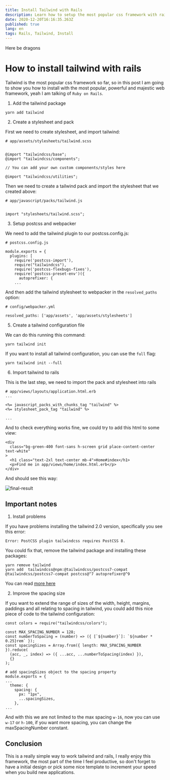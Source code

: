```yaml
---
title: Install Tailwind with Rails
description: Learn how to setup the most popular css framework with rails.
date: 2020-12-20T16:16:35.263Z
published: true
lang: en
tags: Rails, Tailwind, Install
---
```


Here be dragons

# How to install tailwind with rails

Tailwind is the most popular css framework so far, so in this post I am going to show
you how to install with the most popular, powerful and majestic web framework, yeah I am
talking of `Ruby on Rails`.

1. Add the tailwind package

```
yarn add tailwind
```

2. Create a stylesheet and pack

First we need to create stylesheet, and import tailwind:

```
# app/assets/stylesheets/tailwind.scss


@import "tailwindcss/base";
@import "tailwindcss/components";

// You can add your own custom components/styles here

@import "tailwindcss/utilities";
```

Then we need to create a tailwind pack and import the stylesheet that we created above:

```
# app/javascript/packs/tailwind.js


import "stylesheets/tailwind.scss";
```

3. Setup postcss and webpacker

We need to add the tailwind plugin to our postcss.config.js:

```
# postcss.config.js

module.exports = {
  plugins: [
    require('postcss-import'),
    require("tailwindcss"),
    require('postcss-flexbugs-fixes'),
    require('postcss-preset-env')({
      autoprefixer: {
    ...
```

And then add the tailwind stylesheet to webpacker in the `resolved_paths` option:

```
# config/webpacker.yml

resolved_paths: ['app/assets', 'app/assets/stylesheets']
```

5. Create a tailwind configuration file

We can do this running this command:

```
yarn tailwind init
```

If you want to install all tailwind configuration, you can use the `full` flag:

```
yarn tailwind init --full
```

6. Import tailwind to rails

This is the last step, we need to import the pack and stylesheet into rails

```
# app/views/layouts/application.html.erb
...

<%= javascript_packs_with_chunks_tag "tailwind" %>
<%= stylesheet_pack_tag "tailwind" %>

...
```

And to check everything works fine, we could try to add this html to some view:

```
<div
  class="bg-green-400 font-sans h-screen grid place-content-center text-white"
>
  <h1 class="text-2xl text-center mb-4">Home#index</h1>
  <p>Find me in app/views/home/index.html.erb</p>
</div>
```

And should see this way:

![final-result](https://i.imgur.com/kWmennw.png "Rails view using tailwind")

## Important notes

1. Install problems

If you have problems installing the tailwind 2.0 version, specifically you see this error:

```
Error: PostCSS plugin tailwindcss requires PostCSS 8.
```

You could fix that, remove the tailwind package and installing these packages:

```
yarn remove tailwind
yarn add  tailwindcss@npm:@tailwindcss/postcss7-compat @tailwindcss/postcss7-compat postcss@^7 autoprefixer@^9
```

You can read [more here](https://tailwindcss.com/docs/installation#post-css-7-compatibility-build)

2. Improve the spacing size

If you want to extend the range of sizes of the width, height, margins, paddings and all relating to spacing in tailwind,
you could add this nice piece of code to the tailwind configuration:

```
const colors = require("tailwindcss/colors");

const MAX_SPACING_NUMBER = 128;
const numberToSpacing = (number) => ({ [`${number}`]: `${number * 0.25}rem` });
const spacingSizes = Array.from({ length: MAX_SPACING_NUMBER }).reduce(
  (acc, _, index) => ({ ...acc, ...numberToSpacing(index) }),
  {}
);

# add spacingSizes object to the spacing property
module.exports = {
...
  theme: {
    spacing: {
      px: "1px",
      ...spacingSizes,
    },
...
```

And with this we are not limited to the max spacing `w-16`, now you can use `w-17` or `h-100`, if you want
more spacing, you can change the maxSpacingNumber constant.

## Conclusion

This is a really simple way to work tailwind and rails, I really enjoy this framework, the most part
of the time I feel productive, so don't forget to have a initial design or pick some nice template to increment
your speed when you build new applications.
